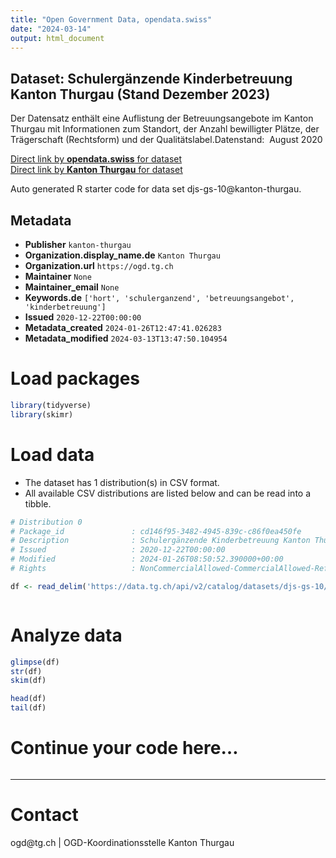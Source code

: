 ```yaml
---
title: "Open Government Data, opendata.swiss"
date: "2024-03-14"
output: html_document
---
```


## Dataset: Schulergänzende Kinderbetreuung Kanton Thurgau (Stand Dezember 2023)

Der Datensatz enthält eine Auflistung der Betreuungsangebote im Kanton Thurgau mit Informationen zum Standort, der Anzahl bewilligter Plätze, der Trägerschaft (Rechtsform) und der Qualitätslabel.Datenstand:  August 2020

[Direct link by **opendata.swiss** for dataset](https://opendata.swiss/de/dataset/schulerganzende-kinderbetreuung-kanton-thurgau-stand-dezember-2023)<br>
[Direct link by **Kanton Thurgau** for dataset](https://data.tg.ch/explore/dataset/djs-gs-10/)

Auto generated R starter code for data set djs-gs-10@kanton-thurgau.

## Metadata

- **Publisher** `kanton-thurgau`
- **Organization.display_name.de** `Kanton Thurgau`
- **Organization.url** `https://ogd.tg.ch`
- **Maintainer** `None`
- **Maintainer_email** `None`
- **Keywords.de** `['hort', 'schulerganzend', 'betreuungsangebot', 'kinderbetreuung']`
- **Issued** `2020-12-22T00:00:00`
- **Metadata_created** `2024-01-26T12:47:41.026283`
- **Metadata_modified** `2024-03-13T13:47:50.104954`


# Load packages

```r

library(tidyverse)
library(skimr)

```

# Load data

-   The dataset has 1 distribution(s) in CSV format.
-   All available CSV distributions are listed below and can be read into a tibble.

```r

# Distribution 0
# Package_id               : cd146f95-3482-4945-839c-c86f0ea450fe
# Description              : Schulergänzende Kinderbetreuung Kanton Thurgau (Stand Dezember 2023) (csv)
# Issued                   : 2020-12-22T00:00:00
# Modified                 : 2024-01-26T08:50:52.390000+00:00
# Rights                   : NonCommercialAllowed-CommercialAllowed-ReferenceRequired

df <- read_delim('https://data.tg.ch/api/v2/catalog/datasets/djs-gs-10/exports/csv')



```

# Analyze data

```r

glimpse(df)
str(df)
skim(df)

head(df)
tail(df)

```

# Continue your code here...

```r

```

------------------------------------------------------------------------

# Contact

ogd@tg.ch | OGD-Koordinationsstelle Kanton Thurgau
